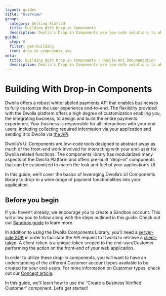 ```yaml
---
layout: guides
title: "Overview"
group:
  category: Getting Started
  title: Building With Drop-in Components
  description: Dwolla’s Drop-in Components are low-code solutions to abstract away the complexity of integrating with a payment API and act as a shortcut to completing a payment integration.
guide:
  step: 0
  filter: get-building
  icon: drop-in-components.svg
meta:
  title: Building With Drop-in Components | Dwolla API Documentation
  description: Dwolla’s Drop-in Components are low-code solutions to abstract away the complexity of integrating with a payment API and act as a shortcut to completing a payment integration.
---
```



# Building With Drop-in Components

Dwolla offers a robust white labeled payments API that enables businesses to fully customize the user experience end-to-end. The flexibility provided with the Dwolla platform offers a high degree of customization enabling you, the integrating business, to design and build the entire payments experience. Your business is responsible for all interactions with your end users, including collecting required information via your application and sending it to Dwolla via [the API](https://developers.dwolla.com/api-reference).

Dwolla’s UI Components are low-code tools designed to abstract away as much of the front-end work involved for interacting with your end-user for Dwolla related functions. The components library has modularized many aspects of the Dwolla Platform and offers pre-built “drop-in” components that can be customized to match the look and feel of your application’s UI.

In this guide, we’ll cover the basics of leveraging Dwolla’s UI Components library to drop-in a wide range of payment functionalities into your application.

<InlineCTA
  icon={conceptIcon}
  text="For more information on Dwolla’s UI Components library, reference our Concept article which covers the library and the list of supported components in full detail."
  href="/concepts/drop-in-components/"
/>

## Before you begin

If you haven’t already, we encourage you to create a Sandbox account. This will allow you to follow along with the steps outlined in this guide. Check out our [Sandbox guide](/guides/sandbox/) to learn more.

In addition to using the Dwolla Components Library, you’ll need a [server-side SDK](/sdks-tools) in order to facilitate the API request to Dwolla to retrieve a [client-token](https://developers.dwolla.com/api-reference/drop-in-components/create-client-token). A client-token is a unique token scoped to the end-user/Customer performing the action on the front-end of your web application.

In order to utilize these drop-in components, you will want to have an understanding of the different Customer account types available to be created for your end-users. For more information on Customer types, c​heck out our [Concept article](/concepts/customer-types/).

In this guide, we’ll learn how to use the “Create a Business Verified Customer” component. Let’s get started!
